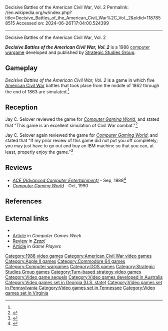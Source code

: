 Decisive Battles of the American Civil War, Vol. 2
Permalink: //en.wikipedia.org/w/index.php?title=Decisive_Battles_of_the_American_Civil_War%2C_Vol._2&oldid=1187858515
Accessed on: 2024-06-26T17:04:00.524399



------
Decisive Battles of the American Civil War, Vol. 2
{{Short description|1988 strategy video game}}
{{Infobox video game 
| collapsible = 
| state = 
| italic title = 
| title = Decisive Battles of the American Civil War, Vol. 2
| image = Decisive Battles of the American Civil War 2 cover.jpg
| alt = 
| caption = 
| developer = [[Strategic Studies Group]]
| publisher = [[Strategic Studies Group]]
| series = 
| engine = 
| platforms = [[Apple II series|Apple II]], [[Commodore 64]], [[DOS]]
| released = 1988
| genre = Strategy
| modes = 
}}

'''''Decisive Battles of the American Civil War, Vol. 2''''' is a 1988 [[computer wargame]] developed and published by [[Strategic Studies Group]].

==Gameplay==
''Decisive Battles of the American Civil War, Vol. 2'' is a game in which five [[American Civil War]] battles that took place from the middle of 1862 through the end of 1863 are simulated.<ref name="CGW54"/>

==Reception==
Jay C. Selover reviewed the game for ''[[Computer Gaming World]]'', and stated that "This game is an excellent simulation of Civil War combat."<ref name="CGW54">{{cite magazine |last=Selover |first=Jay C. |title=Decisive Battles of the American Civil War Volume Two: Gaines Mill to Chattanooga |magazine=Computer Gaming World |date=December 1988 |volume=1 |issue=54 |pages=49–50}}</ref>

Jay C. Selover again reviewed the game for ''[[Computer Gaming World]]'', and stated that "If my prior review of this game did not put you off completely; you may just have to go out and buy an IBM machine so that you can, at least, properly enjoy the game."<ref name="CGW65">{{cite magazine |last=Selover |first=Jay C. |title=Decisive Battles of the American Civil War: Volume II; Strategic Studies Group's Game System Revisited |magazine=Computer Gaming World |date=November 1989 |volume=1 |issue=65 |pages=36, 54}}</ref>

==Reviews==
*''[[ACE (Advanced Computer Entertainment)]]'' - Sep, 1988<ref>{{Cite web|url=https://archive.org/details/ace-magazine-12/page/n81/mode/2up|title = ACE Magazine Issue 12|date = September 1988}}</ref>
*''[[Computer Gaming World]]'' - Oct, 1990

==References==
{{reflist}}

==External links==
*{{MobyGames|/decisive-battles-of-the-american-civil-war-vol-2}}
*[https://archive.org/details/Computer_Games_Week_1988-09-14/page/41/mode/2up Article] in ''Computer Games Week''
*[https://archive.org/details/zzapp_64_issue_042_600dpi/page/n43/mode/2up Review] in ''[[Zzap!64|Zzap!]]''
*[https://archive.org/details/Game_Players_Issue_05_November_1989/page/n55/mode/2up Article] in ''Game Players''

{{Strategic Studies Group}}

[[Category:1988 video games]]
[[Category:American Civil War video games]]
[[Category:Apple II games]]
[[Category:Commodore 64 games]]
[[Category:Computer wargames]]
[[Category:DOS games]]
[[Category:Strategic Studies Group games]]
[[Category:Turn-based strategy video games]]
[[Category:Video game sequels]]
[[Category:Video games developed in Australia]]
[[Category:Video games set in Georgia (U.S. state)]]
[[Category:Video games set in Pennsylvania]]
[[Category:Video games set in Tennessee]]
[[Category:Video games set in Virginia]]